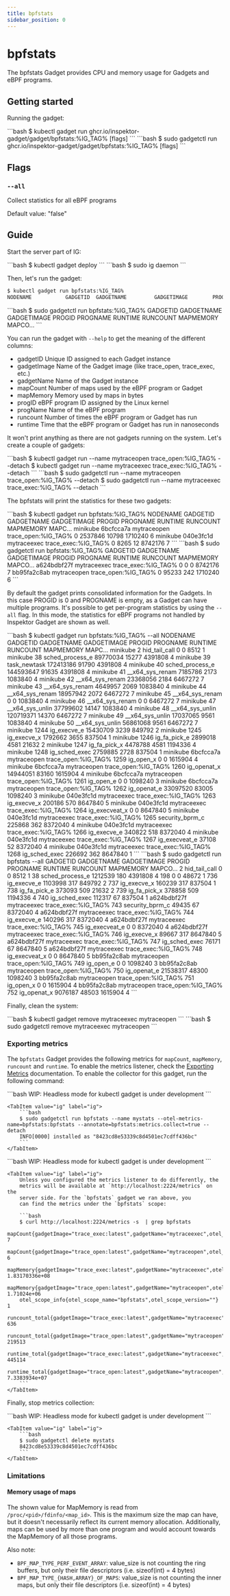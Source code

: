 ```yaml
---
title: bpfstats
sidebar_position: 0
---
```



# bpfstats

The bpfstats Gadget provides CPU and memory usage for Gadgets and eBPF programs.

## Getting started

Running the gadget:

<Tabs groupId="env">
  <TabItem value="kubectl-gadget" label="kubectl gadget">
```bash
$ kubectl gadget run ghcr.io/inspektor-gadget/gadget/bpfstats:%IG_TAG% [flags]
```
  </TabItem>

  <TabItem value="ig-daemon" label="ig-daemon">
```bash
$ sudo gadgetctl run ghcr.io/inspektor-gadget/gadget/bpfstats:%IG_TAG% [flags]
```
  </TabItem>
</Tabs>

## Flags

### `--all`

Collect statistics for all eBPF programs

Default value: "false"

## Guide

Start the server part of IG:

<Tabs groupId="env">
  <TabItem value="kubectl-gadget" label="kubectl gadget">
```bash
$ kubectl gadget deploy
```
  </TabItem>

  <TabItem value="ig-daemon" label="ig-daemon">
```bash
$ sudo ig daemon
```
  </TabItem>
</Tabs>

Then, let's run the gadget:

<Tabs groupId="env">
  <TabItem value="kubectl-gadget" label="kubectl gadget">

```bash
$ kubectl gadget run bpfstats:%IG_TAG%
NODENAME           GADGETID  GADGETNAME         GADGETIMAGE        PROGID PROGNAME               RUNTIME     RUNCOUNT    MAPMEMORY MAPC…
```
  </TabItem>

  <TabItem value="ig-daemon" label="ig-daemon">
```bash
$ sudo gadgetctl run bpfstats:%IG_TAG%
GADGETID    GADGETNAME           GADGETIMAGE          PROGID PROGNAME                     RUNTIME        RUNCOUNT       MAPMEMORY MAPCO…
```
  </TabItem>
</Tabs>

You can run the gadget with `--help` to get the meaning of the different
columns:

- gadgetID
  Unique ID assigned to each Gadget instance
- gadgetImage
  Name of the Gadget image (like trace_open, trace_exec, etc.)
- gadgetName
  Name of the Gadget instance
- mapCount
  Number of maps used by the eBPF program or Gadget
- mapMemory
  Memory used by maps in bytes
- progID
  eBPF program ID assigned by the Linux kernel
- progName
  Name of the eBPF program
- runcount
  Number of times the eBPF program or Gadget has run
- runtime
  Time that the eBPF program or Gadget has run in nanoseconds

It won't print anything as there are not gadgets running on the system. Let's
create a couple of gadgets:

<Tabs groupId="env">
  <TabItem value="kubectl-gadget" label="kubectl gadget">
```bash
$ kubectl gadget run --name mytraceopen trace_open:%IG_TAG% --detach
$ kubectl gadget run --name mytraceexec trace_exec:%IG_TAG% --detach
```
  </TabItem>

  <TabItem value="ig-daemon" label="ig-daemon">
```bash
$ sudo gadgetctl run --name mytraceopen trace_open:%IG_TAG% --detach
$ sudo gadgetctl run --name mytraceexec trace_exec:%IG_TAG% --detach
```
  </TabItem>
</Tabs>

The bpfstats will print the statistics for these two gadgets:

<Tabs groupId="env">
  <TabItem value="kubectl-gadget" label="kubectl gadget">
```bash
$ kubectl gadget run bpfstats:%IG_TAG%
NODENAME           GADGETID  GADGETNAME         GADGETIMAGE        PROGID PROGNAME               RUNTIME     RUNCOUNT    MAPMEMORY MAPC…
minikube           6bcfcca7a mytraceopen        trace_open:%IG_TAG%     0                        2537846        10798      1710240     6
minikube           040e3fc1d mytraceexec        trace_exec:%IG_TAG%     0                           8265           12      8742176     7
```
  </TabItem>

  <TabItem value="ig-daemon" label="ig-daemon">
```bash
$ sudo gadgetctl run bpfstats:%IG_TAG%
GADGETID    GADGETNAME           GADGETIMAGE          PROGID PROGNAME                     RUNTIME        RUNCOUNT       MAPMEMORY MAPCO…
a624bdbf27f mytraceexec          trace_exec:%IG_TAG%       0                                    0               0         8742176      7
bb95fa2c8ab mytraceopen          trace_open:%IG_TAG%       0                                95233             242         1710240      6
```
  </TabItem>
</Tabs>

By default the gadget prints consolidated information for the Gadgets. In this
case PROGID is 0 and PROGNAME is empty, as a Gadget can have multiple programs.
It's possible to get per-program statistics by using the `--all` flag. In
this mode, the statistics for eBPF programs not handled by Inspektor Gadget are
shown as well.

<Tabs groupId="env">
  <TabItem value="kubectl-gadget" label="kubectl gadget">
```bash
$ kubectl gadget run bpfstats:%IG_TAG% --all
NODENAME           GADGETID  GADGETNAME         GADGETIMAGE        PROGID PROGNAME               RUNTIME     RUNCOUNT    MAPMEMORY MAPC…
minikube                                                                2 hid_tail_call                0            0         8512     1
minikube                                                               38 sched_process_e       89770034        15277      4391808     4
minikube                                                               39 task_newtask         172413186        91790      4391808     4
minikube                                                               40 sched_process_e      144593647        91635      4391808     4
minikube                                                               41 __x64_sys_renam        7185786         2173      1083840     4
minikube                                                               42 __x64_sys_renam       23368056         2184      6467272     7
minikube                                                               43 __x64_sys_renam        4649957         2069      1083840     4
minikube                                                               44 __x64_sys_renam       18957942         2072      6467272     7
minikube                                                               45 __x64_sys_renam              0            0      1083840     4
minikube                                                               46 __x64_sys_renam              0            0      6467272     7
minikube                                                               47 __x64_sys_unlin       37799602        14147      1083840     4
minikube                                                               48 __x64_sys_unlin      120719371        14370      6467272     7
minikube                                                               49 __x64_sys_unlin       17037065         9561      1083840     4
minikube                                                               50 __x64_sys_unlin       56861068         9561      6467272     7
minikube                                                             1244 ig_execve_e           15430709         3239       849792     2
minikube                                                             1245 ig_execve_x            1792662         3655       837504     1
minikube                                                             1246 ig_fa_pick_e           2899018         4581        21632     2
minikube                                                             1247 ig_fa_pick_x           4478788         4581      1194336     4
minikube                                                             1248 ig_sched_exec          2759885         2728       837504     1
minikube           6bcfcca7a mytraceopen        trace_open:%IG_TAG%  1259 ig_open_x                    0            0      1615904     4
minikube           6bcfcca7a mytraceopen        trace_open:%IG_TAG%  1260 ig_openat_x           14944051        83160      1615904     4
minikube           6bcfcca7a mytraceopen        trace_open:%IG_TAG%  1261 ig_open_e                    0            0      1098240     3
minikube           6bcfcca7a mytraceopen        trace_open:%IG_TAG%  1262 ig_openat_e           33097520        83005      1098240     3
minikube           040e3fc1d mytraceexec        trace_exec:%IG_TAG%  1263 ig_execve_x             200186          570      8647840     5
minikube           040e3fc1d mytraceexec        trace_exec:%IG_TAG%  1264 ig_execveat_x                0            0      8647840     5
minikube           040e3fc1d mytraceexec        trace_exec:%IG_TAG%  1265 security_bprm_c         225868          362      8372040     4
minikube           040e3fc1d mytraceexec        trace_exec:%IG_TAG%  1266 ig_execve_e             340822          518      8372040     4
minikube           040e3fc1d mytraceexec        trace_exec:%IG_TAG%  1267 ig_execveat_e            37108           52      8372040     4
minikube           040e3fc1d mytraceexec        trace_exec:%IG_TAG%  1268 ig_sched_exec           226692          362      8647840     1
```
  </TabItem>

  <TabItem value="ig-daemon" label="ig-daemon">
```bash
$ sudo gadgetctl run bpfstats --all
GADGETID    GADGETNAME           GADGETIMAGE          PROGID PROGNAME                     RUNTIME        RUNCOUNT       MAPMEMORY MAPCO…
                                                           2 hid_tail_call                      0               0            8512      1
                                                          38 sched_process_e              1212539             180         4391808      4
                                                         198                                    0               0           48672      1
                                                         736 ig_execve_e                  1103998             317          849792      2
                                                         737 ig_execve_x                   160239             317          837504      1
                                                         738 ig_fa_pick_e                  373093             509           21632      2
                                                         739 ig_fa_pick_x                  378858             509         1194336      4
                                                         740 ig_sched_exec                 112317              67          837504      1
a624bdbf27f mytraceexec          trace_exec:%IG_TAG%     743 security_bprm_c                49435              67         8372040      4
a624bdbf27f mytraceexec          trace_exec:%IG_TAG%     744 ig_execve_e                   140296             317         8372040      4
a624bdbf27f mytraceexec          trace_exec:%IG_TAG%     745 ig_execveat_e                      0               0         8372040      4
a624bdbf27f mytraceexec          trace_exec:%IG_TAG%     746 ig_execve_x                    89667             317         8647840      5
a624bdbf27f mytraceexec          trace_exec:%IG_TAG%     747 ig_sched_exec                  76171              67         8647840      5
a624bdbf27f mytraceexec          trace_exec:%IG_TAG%     748 ig_execveat_x                      0               0         8647840      5
bb95fa2c8ab mytraceopen          trace_open:%IG_TAG%     749 ig_open_e                          0               0         1098240      3
bb95fa2c8ab mytraceopen          trace_open:%IG_TAG%     750 ig_openat_e                 21538317           48300         1098240      3
bb95fa2c8ab mytraceopen          trace_open:%IG_TAG%     751 ig_open_x                          0               0         1615904      4
bb95fa2c8ab mytraceopen          trace_open:%IG_TAG%     752 ig_openat_x                  9076187           48503         1615904      4
```
  </TabItem>
</Tabs>

Finally, clean the system:

<Tabs groupId="env">
  <TabItem value="kubectl-gadget" label="kubectl gadget">
```bash
$ kubectl gadget remove mytraceexec mytraceopen
```
  </TabItem>

  <TabItem value="ig-daemon" label="ig-daemon">
```bash
$ sudo gadgetctl remove mytraceexec mytraceopen
```
  </TabItem>
</Tabs>

### Exporting metrics

The `bpfstats` Gadget provides the following metrics for `mapCount`,
`mapMemory`, `runcount` and `runtime`. To enable the metrics listener, check the
[Exporting Metrics](../reference/export-metrics.mdx) documentation. To enable
the collector for this gadget, run the following command:

<Tabs groupId="env">
    <TabItem value="kubectl-gadget" label="kubectl gadget">
        ```bash
        WIP: Headless mode for kubectl gadget is under development
        ```
    </TabItem>

    <TabItem value="ig" label="ig">
        ```bash
        $ sudo gadgetctl run bpfstats --name mystats --otel-metrics-name=bpfstats:bpfstats --annotate=bpfstats:metrics.collect=true --detach
        INFO[0000] installed as "8423cd8e53339c8d4501ec7cdff436bc"
        ```
    </TabItem>
</Tabs>

<Tabs groupId="env">
    <TabItem value="kubectl-gadget" label="kubectl gadget">
        ```bash
        WIP: Headless mode for kubectl gadget is under development
        ```
    </TabItem>

    <TabItem value="ig" label="ig">
        Unless you configured the metrics listener to do differently, the
        metrics will be available at `http://localhost:2224/metrics` on the
        server side. For the `bpfstats` gadget we ran above, you
        can find the metrics under the `bpfstats` scope:

        ```bash
        $ curl http://localhost:2224/metrics -s  | grep bpfstats
        mapCount{gadgetImage="trace_exec:latest",gadgetName="mytraceexec",otel_scope_name="bpfstats",otel_scope_version="",progName=""} 7
        mapCount{gadgetImage="trace_open:latest",gadgetName="mytraceopen",otel_scope_name="bpfstats",otel_scope_version="",progName=""} 6
        mapMemory{gadgetImage="trace_exec:latest",gadgetName="mytraceexec",otel_scope_name="bpfstats",otel_scope_version="",progName=""} 1.83170336e+08
        mapMemory{gadgetImage="trace_open:latest",gadgetName="mytraceopen",otel_scope_name="bpfstats",otel_scope_version="",progName=""} 1.71024e+06
        otel_scope_info{otel_scope_name="bpfstats",otel_scope_version=""} 1
        runcount_total{gadgetImage="trace_exec:latest",gadgetName="mytraceexec",otel_scope_name="bpfstats",otel_scope_version="",progName=""} 636
        runcount_total{gadgetImage="trace_open:latest",gadgetName="mytraceopen",otel_scope_name="bpfstats",otel_scope_version="",progName=""} 219513
        runtime_total{gadgetImage="trace_exec:latest",gadgetName="mytraceexec",otel_scope_name="bpfstats",otel_scope_version="",progName=""} 445114
        runtime_total{gadgetImage="trace_open:latest",gadgetName="mytraceopen",otel_scope_name="bpfstats",otel_scope_version="",progName=""} 7.3383934e+07
        ```
    </TabItem>
</Tabs>

Finally, stop metrics collection:

<Tabs groupId="env">
    <TabItem value="kubectl-gadget" label="kubectl gadget">
        ```bash
        WIP: Headless mode for kubectl gadget is under development
        ```
    </TabItem>

    <TabItem value="ig" label="ig">
        ```bash
        $ sudo gadgetctl delete mystats
        8423cd8e53339c8d4501ec7cdff436bc
        ```
    </TabItem>
</Tabs>

### Limitations

#### Memory usage of maps

The shown value for MapMemory is read from `/proc/<pid>/fdinfo/<map_id>`. This
is the maximum size the map can have, but it doesn't necessarily reflect its
current memory allocation. Additionally, maps can be used by more than one
program and would account towards the MapMemory of all those programs.

Also note:
* `BPF_MAP_TYPE_PERF_EVENT_ARRAY`: value_size is not counting the ring buffers,
  but only their file descriptors (i.e. sizeof(int) = 4 bytes)
* `BPF_MAP_TYPE_{HASH,ARRAY}_OF_MAPS`: value_size is not counting the inner maps,
  but only their file descriptors (i.e. sizeof(int) = 4 bytes)
